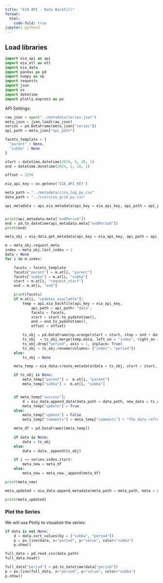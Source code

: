 ```yaml
---
title: "EIA API - Data Backfill"
format:
  html:
    code-fold: true
jupyter: python3
---
```


## Load libraries

```python
import eia_api as api
import eia_etl as etl
import eia_data 
import pandas as pd
import numpy as np
import requests
import json
import os
import datetime
import plotly.express as px
```



API Settings:
```python
raw_json = open("../metadata/series.json")
meta_json = json.load(raw_json)
series = pd.DataFrame(meta_json["series"])
api_path = meta_json["api_path"]

facets_template = {
  "parent" : None,
  "subba" : None
}

start = datetime.datetime(2018, 6, 20, 1)
end = datetime.datetime(2024, 2, 18, 1)

offset = 2250

eia_api_key = os.getenv('EIA_API_KEY')

meta_path = "../metadata/ciso_log_py.csv"
data_path = "../csv/ciso_grid_py.csv"
```

```python
api_metadata = api.eia_metadata(api_key = eia_api_key, api_path = api_path)


print(api_metadata.meta["endPeriod"])
end = pd.to_datetime(api_metadata.meta["endPeriod"])
print(end)
```



```python
meta_obj = eia_data.get_metadata(api_key = eia_api_key, api_path = api_path, meta_path = meta_path, series = series)
```

```python
m = meta_obj.request_meta
index = meta_obj.last_index + 1
data = None
for i in m.index:

    facets = facets_template
    facets["parent"] = m.at[i, "parent"]
    facets["subba"] = m.at[i, "subba"]
    start = m.at[i, "request_start"]
    end = m.at[i, "end"]

    print(facets)
    if m.at[i, "updates_available"]:
        temp = api.eia_backfile(api_key = eia_api_key, 
            api_path = api_path+ "data", 
            facets = facets, 
            start = start.to_pydatetime(),
            end = end.to_pydatetime(),
            offset = offset) 

        ts_obj = pd.DataFrame(np.arange(start = start, stop = end + datetime.timedelta(hours = 1), step = datetime.timedelta(hours = 1)).astype(datetime.datetime), columns=["index"])
        ts_obj  = ts_obj.merge(temp.data, left_on = "index", right_on = "period", how="left")
        ts_obj.drop("period", axis = 1, inplace= True)
        ts_obj = ts_obj.rename(columns= {"index": "period"})
    else:
        ts_obj = None

    meta_temp = eia_data.create_metadata(data = ts_obj, start = start, end = end, type = "refresh")

    if ts_obj is None:
        meta_temp["parent"] =  m.at[i, "parent"]
        meta_temp["subba"] =  m.at[i, "subba"]


    if meta_temp["success"]:
        d = eia_data.append_data(data_path = data_path, new_data = ts_obj, save = True)
        meta_temp["update"] = True
    else:
        meta_temp["update"] = False
        meta_temp["comments"] = meta_temp["comments"] + "The data refresh failed, please check the log; "

    meta_df = pd.DataFrame([meta_temp])
    
    if data is None:
        data = ts_obj
    else:
        data = data._append(ts_obj)

    if i == series.index.start:
        meta_new = meta_df
    else:
        meta_new = meta_new._append(meta_df)

```

```python
print(meta_new)

meta_updated = eia_data.append_metadata(meta_path = meta_path, meta = meta_new, save = True, init = False)

print(meta_updated)
```

### Plot the Series

We will use Plotly to visualize the series:

```python

if data is not None:
    d = data.sort_values(by = ["subba", "period"])
    p = px.line(data, x="period", y="value", color="subba")
    p.show()
```



```python
full_data = pd.read_csv(data_path)
full_data.head()

full_data["period"] = pd.to_datetime(data["period"])
p = px.line(full_data, x="period", y="value", color="subba")
p.show()
```